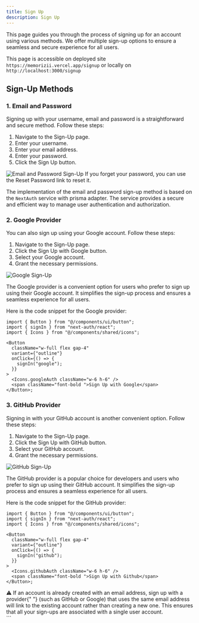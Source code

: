 ```yaml
---
title: Sign Up
description: Sign Up
---
```


This page guides you through the process of signing up for an account using various methods. We offer multiple sign-up options to ensure a seamless and secure experience for all users.

This page is accessible on deployed site `https://memorizii.vercel.app/signup` or locally on `http://localhost:3000/signup`

## Sign-Up Methods

### 1. Email and Password

Signing up with your username, email and password is a straightforward and secure method. Follow these steps:

1. Navigate to the Sign-Up page.
2. Enter your username.
3. Enter your email address.
4. Enter your password.
5. Click the <span className="text-orange-400">Sign Up</span> button.

![Email and Password Sign-Up](@/public/assets/docs/signup/fig1.png)
If you forget your password, you can use the <span className="text-orange-700">Reset Password</span> link to reset it.

The implementation of the email and password sign-up method is based on the `NextAuth` service with prisma adapter. The service provides a secure and efficient way to manage user authentication and authorization.

### 2. Google Provider

You can also sign up using your Google account. Follow these steps:

1. Navigate to the Sign-Up page.
2. Click the <span className="text-orange-400">Sign Up with Google</span> button.
3. Select your Google account.
4. Grant the necessary permissions.

![Google Sign-Up](@/public/assets/docs/signup/fig2.png)

The Google provider is a convenient option for users who prefer to sign up using their Google account. It simplifies the sign-up process and ensures a seamless experience for all users.

Here is the code snippet for the Google provider:

```tsx
import { Button } from "@/components/ui/button";
import { signIn } from "next-auth/react";
import { Icons } from "@/components/shared/icons";

<Button
  className="w-full flex gap-4"
  variant={"outline"}
  onClick={() => {
    signIn("google");
  }}
>
  <Icons.googleAuth className="w-6 h-6" />
  <span className="font-bold ">Sign Up with Google</span>
</Button>;
```

### 3. GitHub Provider

Signing in with your GitHub account is another convenient option. Follow these steps:

1. Navigate to the Sign-Up page.
2. Click the <span className="text-orange-400">Sign Up with GitHub</span> button.
3. Select your GitHub account.
4. Grant the necessary permissions.

![GitHub Sign-Up](@/public/assets/docs/signup/fig3.png)

The GitHub provider is a popular choice for developers and users who prefer to sign up using their GitHub account. It simplifies the sign-up process and ensures a seamless experience for all users.

Here is the code snippet for the GitHub provider:

```tsx
import { Button } from "@/components/ui/button";
import { signIn } from "next-auth/react";
import { Icons } from "@/components/shared/icons";

<Button
  className="w-full flex gap-4"
  variant={"outline"}
  onClick={() => {
    signIn("github");
  }}
>
  <Icons.githubAuth className="w-6 h-6" />
  <span className="font-bold ">Sign Up with Github</span>
</Button>;
```

<div className="bg-yellow-100 dark:text-black py-1 px-4 rounded-lg ">
  <span>⚠️</span> If an account is already created with an email address, sign
  up with a provider{" "}
  <span className="underline">(such as GitHub or Google)</span> that uses the
  <span className="text-red-700">same email</span>
  address will link to the existing account rather than creating a new one. This
  ensures that all your sign-ups are associated with
  <span className="text-red-700">a single user account</span>.
</div>
```
